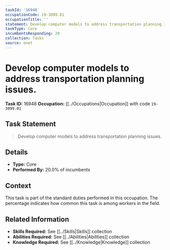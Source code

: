 ```yaml
---
taskId: '16948'
occupationCode: 19-3099.01
occupationTitle: ''
statement: Develop computer models to address transportation planning issues.
taskType: Core
incumbentsResponding: 20
collection: Tasks
source: onet
---
```

# Develop computer models to address transportation planning issues.

**Task ID:** 16948
**Occupation:** [[../Occupations|Occupation]] with code `19-3099.01`

## Task Statement

> Develop computer models to address transportation planning issues.

## Details

- **Type:** Core
- **Performed By:** 20.0% of incumbents

## Context

This task is part of the standard duties performed in this occupation. The percentage indicates how common this task is among workers in the field.

## Related Information

- **Skills Required:** See [[../Skills|Skills]] collection
- **Abilities Required:** See [[../Abilities|Abilities]] collection
- **Knowledge Required:** See [[../Knowledge|Knowledge]] collection
